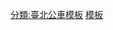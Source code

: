 {{台灣公車路線
|模板名稱=台北捷運萬大樹林線先導公車
|標誌=
|標誌簡介
|名稱=台北捷運萬大樹林線先導公車<small>（捷運輔大站 <big>↔</big> 捷運龍山寺站）</small>
|鐵路類別=
|代表色={{台北捷運色彩|萬}}
|背景顏色=white
|車站列表=[[三重客運新莊站]] - 建國一路 - [[捷運輔大站]] - 營盤口 - 三洋 - [[捷運丹鳳站]] - 雙鳳富國路口 - 丹鳳國小 - [[捷運迴龍站]] - 迴龍郵局 - 公路新村 - 三多里 - 中正保安街口 - [[臺北區監理所]] - 工程處 - 樹林運動中心 - 中正路口 - [[家樂福]]公司 - [[樹人家商]] - 樹興里 - 文化街口 - 樹人里 - 八德街口 - 和平街口 - 樹林中學 - 篤行路口 - [[城林橋]] - 水源街口 - 員福街 -員林里 - 中央路二段 - 大同工廠 - 日新里 - 貨饒里 - [[捷運海山站]] - 裕民路 - [[新北高工]](裕民) - 裕民廣場 - 廣川醫院 - 中正國中 - [[臺灣新北地方法院]](金城) - 清水國小 - 永豐路口 - 平和里 - 變電所 - 駕訓中心 - 中和高中 - [[連城路]] - 連城中正路口 - 連城錦和路口(暫時裁撤) - 台貿一村 -中和國稅局- 連城景平路口(暫時裁撤)-[[中和站 (新北市)|捷運中和站]] - [[華中橋]] - 果菜市場 - [[萬大國小]] - 德昌街口（ ← 西藏路口(往程暫時裁撤) ← 萬大路 ← 莒光路口 ← [[萬華火車站]]） → [[萬華國中]] → [[華江高中]](西藏) → 華江高中(西園) → 西園２９服飾基地 → 大理服飾 → [[捷運龍山寺站]]（''返程往[[萬華火車站]]''）
|備註 =→ 僅去程停靠， ← 僅回程停靠， ─ 雙邊停靠 　
}}<noinclude>
[[分類:臺北公車模板]]
[[分類:捷運先導公車|模板]]
</noinclude>
